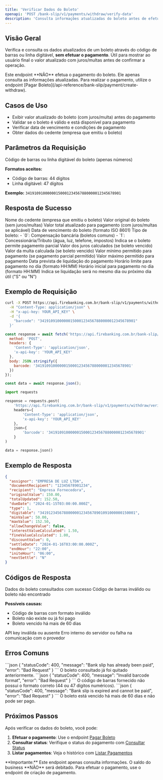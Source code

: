 ```yaml
---
title: 'Verificar Dados do Boleto'
openapi: 'POST /bank-slip/v1/payments/withdraw/verify-data'
description: 'Consulta informações atualizadas do boleto antes de efetuar o pagamento'
---
```


## Visão Geral

Verifica e consulta os dados atualizados de um boleto através do código de barras ou linha digitável, **sem efetuar o pagamento**. Útil para mostrar ao usuário final o valor atualizado com juros/multas antes de confirmar a operação.

<Warning>
Este endpoint **NÃO** efetua o pagamento do boleto. Ele apenas consulta as informações atualizadas. Para realizar o pagamento, utilize o endpoint [Pagar Boleto](/api-reference/bank-slip/payment/create-withdraw).
</Warning>

## Casos de Uso

- Exibir valor atualizado do boleto (com juros/multa) antes do pagamento
- Validar se o boleto é válido e está disponível para pagamento
- Verificar data de vencimento e condições de pagamento
- Obter dados do cedente (empresa que emitiu o boleto)

## Parâmetros da Requisição

<ParamField body="barcode" type="string" required>
  Código de barras ou linha digitável do boleto (apenas números)

  **Formatos aceitos:**
  - Código de barras: 44 dígitos
  - Linha digitável: 47 dígitos

  **Exemplo:** `34191091000000150001234567880000012345678901`
</ParamField>

## Resposta de Sucesso

<ResponseField name="assignor" type="string">
  Nome do cedente (empresa que emitiu o boleto)
</ResponseField>

<ResponseField name="originalValue" type="number">
  Valor original do boleto (sem juros/multas)
</ResponseField>

<ResponseField name="totalUpdated" type="number">
  Valor total atualizado para pagamento (com juros/multas se aplicável)
</ResponseField>

<ResponseField name="dueDate" type="string">
  Data de vencimento do boleto (formato ISO 8601)
</ResponseField>

<ResponseField name="type" type="integer">
  Tipo de boleto:
  - `0`: Compensação bancária (boletos comuns)
  - `1`: Concessionária/Tributo (água, luz, telefone, impostos)
</ResponseField>

<ResponseField name="allowChangeValue" type="boolean">
  Indica se o boleto permite pagamento parcial
</ResponseField>

<ResponseField name="interestValueCalculated" type="number">
  Valor dos juros calculados (se boleto vencido)
</ResponseField>

<ResponseField name="fineValueCalculated" type="number">
  Valor da multa calculada (se boleto vencido)
</ResponseField>

<ResponseField name="minValue" type="number">
  Valor mínimo permitido para pagamento (se pagamento parcial permitido)
</ResponseField>

<ResponseField name="maxValue" type="number">
  Valor máximo permitido para pagamento
</ResponseField>

<ResponseField name="settleDate" type="string">
  Data prevista de liquidação do pagamento
</ResponseField>

<ResponseField name="endHour" type="string">
  Horário limite para pagamento no dia (formato HH:MM)
</ResponseField>

<ResponseField name="initeHour" type="string">
  Horário inicial para pagamento no dia (formato HH:MM)
</ResponseField>

<ResponseField name="nextSettle" type="string">
  Indica se liquidação será no mesmo dia ou próximo dia útil ("S" ou "N")
</ResponseField>

## Exemplo de Requisição

```bash cURL
curl -X POST https://api.firebanking.com.br/bank-slip/v1/payments/withdraw/verify-data \
  -H "Content-Type: application/json" \
  -H "x-api-key: YOUR_API_KEY" \
  -d '{
    "barcode": "34191091000000150001234567880000012345678901"
  }'
```

```javascript JavaScript
const response = await fetch('https://api.firebanking.com.br/bank-slip/v1/payments/withdraw/verify-data', {
  method: 'POST',
  headers: {
    'Content-Type': 'application/json',
    'x-api-key': 'YOUR_API_KEY'
  },
  body: JSON.stringify({
    barcode: '34191091000000150001234567880000012345678901'
  })
});

const data = await response.json();
```

```python Python
import requests

response = requests.post(
    'https://api.firebanking.com.br/bank-slip/v1/payments/withdraw/verify-data',
    headers={
        'Content-Type': 'application/json',
        'x-api-key': 'YOUR_API_KEY'
    },
    json={
        'barcode': '34191091000000150001234567880000012345678901'
    }
)

data = response.json()
```

## Exemplo de Resposta

```json
{
  "assignor": "EMPRESA DE LUZ LTDA",
  "documentRecipient": "12345678901234",
  "recipient": "Empresa Fornecedora",
  "originalValue": 150.00,
  "totalUpdated": 152.50,
  "dueDate": "2024-01-15T03:00:00.000Z",
  "type": 1,
  "digitable": "34191234567880000012345678901091000000150001",
  "minValue": 50.00,
  "maxValue": 152.50,
  "allowChangeValue": false,
  "interestValueCalculated": 1.50,
  "fineValueCalculated": 1.00,
  "discountValue": 0,
  "settleDate": "2024-01-16T03:00:00.000Z",
  "endHour": "22:00",
  "initeHour": "06:00",
  "nextSettle": "N"
}
```

## Códigos de Resposta

<ResponseField name="200" type="success">
  Dados do boleto consultados com sucesso
</ResponseField>

<ResponseField name="400" type="error">
  Código de barras inválido ou boleto não encontrado

  **Possíveis causas:**
  - Código de barras com formato inválido
  - Boleto não existe ou já foi pago
  - Boleto vencido há mais de 60 dias
</ResponseField>

<ResponseField name="401" type="error">
  API key inválida ou ausente
</ResponseField>

<ResponseField name="500" type="error">
  Erro interno do servidor ou falha na comunicação com o provedor
</ResponseField>

## Erros Comuns

<AccordionGroup>
  <Accordion title="Boleto já foi pago">
    ```json
    {
      "statusCode": 400,
      "message": "Bank slip has already been paid",
      "error": "Bad Request"
    }
    ```
    O boleto consultado já foi quitado anteriormente.
  </Accordion>

  <Accordion title="Código de barras inválido">
    ```json
    {
      "statusCode": 400,
      "message": "Invalid barcode format",
      "error": "Bad Request"
    }
    ```
    O código de barras fornecido não possui o formato correto (44 ou 47 dígitos numéricos).
  </Accordion>

  <Accordion title="Boleto vencido">
    ```json
    {
      "statusCode": 400,
      "message": "Bank slip is expired and cannot be paid",
      "error": "Bad Request"
    }
    ```
    O boleto está vencido há mais de 60 dias e não pode ser pago.
  </Accordion>
</AccordionGroup>

## Próximos Passos

Após verificar os dados do boleto, você pode:

1. **Efetuar o pagamento**: Use o endpoint [Pagar Boleto](/api-reference/bank-slip/payment/create-withdraw)
2. **Consultar status**: Verifique o status do pagamento com [Consultar Status](/api-reference/bank-slip/payment/get-status)
3. **Listar pagamentos**: Veja o histórico com [Listar Pagamentos](/api-reference/bank-slip/payment/list-withdraws)

<Note>
**Importante:** Este endpoint apenas consulta informações. O saldo do business **NÃO** será debitado. Para efetuar o pagamento, use o endpoint de criação de pagamento.
</Note>
